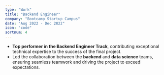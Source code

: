 ```yaml
---
type: "Work"
title: "Backend Engineer"
company: "Bootcamp Startup Campus"
date: "Aug 2022 - Dec 2022"
icon: "code"
sortnum: 4
---
```


- **Top performer in the Backend Engineer Track**, contributing exceptional technical expertise to the success of the final project.
- Led the collaboration between the **backend** and **data science** teams, ensuring seamless teamwork and driving the project to exceed expectations.
